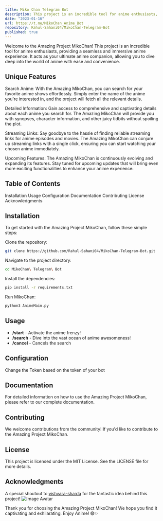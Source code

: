 ```yaml
---
title: Miko Chan Telegram Bot
description: This project is an incredible tool for anime enthusiasts, providing a seamless and immersive anime experience. It acts as your ultimate anime companion, allowing you to dive deep into the world of anime with ease and convenience.
date: "2023-01-16"
url: https://t.me/MikoChan_Anime_Bot
repository: Rahul-Sahani04/MikoChan-Telegram-Bot
published: true
---
```


Welcome to the Amazing Project MikoChan! This project is an incredible tool for anime enthusiasts, providing a seamless and immersive anime experience. It acts as your ultimate anime companion, allowing you to dive deep into the world of anime with ease and convenience. 

## Unique Features
Search Anime: With the Amazing MikoChan, you can search for your favorite anime shows effortlessly. Simply enter the name of the anime you're interested in, and the project will fetch all the relevant details.

Detailed Information: Gain access to comprehensive and captivating details about each anime you search for. The Amazing MikoChan will provide you with synopses, character information, and other juicy tidbits without spoiling the plot.

Streaming Links: Say goodbye to the hassle of finding reliable streaming links for anime episodes and movies. The Amazing MikoChan can conjure up streaming links with a single click, ensuring you can start watching your chosen anime immediately.

Upcoming Features: The Amazing MikoChan is continuously evolving and expanding its features. Stay tuned for upcoming updates that will bring even more exciting functionalities to enhance your anime experience.

## Table of Contents
Installation
Usage
Configuration
Documentation
Contributing
License
Acknowledgments

## Installation
To get started with the Amazing Project MikoChan, follow these simple steps:

Clone the repository: 
```bash
git clone https://github.com/Rahul-Sahani04/MikoChan-Telegram-Bot.git
```

Navigate to the project directory: 
```bash
cd MikoChan\ Telegram\ Bot
```

Install the dependencies: 
```bash
pip install -r requirements.txt
```
Run MikoChan: 
```bash
python3 AnimeMain.py
```


## Usage
- **/start** - Activate the anime frenzy!
- **/search** - Dive into the vast ocean of anime awesomeness!
- **/cancel** - Cancels the search

## Configuration
Change the Token based on the token of your bot

## Documentation
For detailed information on how to use the Amazing Project MikoChan, please refer to our complete documentation.

## Contributing
We welcome contributions from the community! If you'd like to contribute to the Amazing Project MikoChan.

## License
This project is licensed under the MIT License. See the LICENSE file for more details.


## Acknowledgments

A special shoutout to [vishvara-sharda](https://github.com/vishvara-sharda) for the fantastic idea behind this project!
![Image Avatar](https://avatars.githubusercontent.com/u/142617173?v=4&s=100)


Thank you for choosing the Amazing Project MikoChan! We hope you find it captivating and exhilarating. Enjoy Anime! 😄✨
